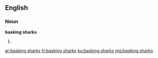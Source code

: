 ==English==

===Noun===
'''basking sharks'''

# {{plural of|basking shark}}

[[ar:basking sharks]]
[[fr:basking sharks]]
[[ku:basking sharks]]
[[mg:basking sharks]]